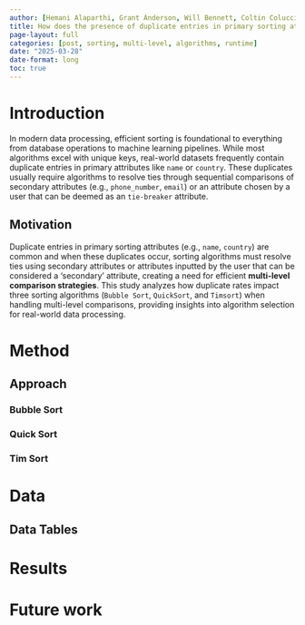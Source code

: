 ```yaml
---
author: [Hemani Alaparthi, Grant Anderson, Will Bennett, Coltin Colucci, Vivian Potts, Megan Wolfarth]
title: How does the presence of duplicate entries in primary sorting attributes affect the runtime (ms) of a Multi-Level-Comparison-Sorting Algorithm (an approach that sequentially evaluates attributes to resolve ties)?
page-layout: full
categories: [post, sorting, multi-level, algorithms, runtime]
date: "2025-03-28"
date-format: long
toc: true
---
```


# Introduction

In modern data processing, efficient sorting is foundational to everything from database operations to machine learning pipelines. While most algorithms excel with unique keys, real-world datasets frequently contain duplicate entries in primary attributes like `name` or `country`. These duplicates usually require algorithms to resolve ties through sequential comparisons of secondary attributes (e.g., `phone_number`, `email`) or an attribute chosen by a user that can be deemed as an `tie-breaker` attribute.

## Motivation

Duplicate entries in primary sorting attributes (e.g., `name`, `country`) are common and when these duplicates occur, sorting algorithms must resolve ties using secondary attributes or attributes inputted by the user that can be considered a 'secondary' attribute, creating a need for efficient **multi-level comparison strategies**. This study analyzes how duplicate rates impact three sorting algorithms (`Bubble Sort`, `QuickSort`, and `Timsort`) when handling multi-level comparisons, providing insights into algorithm selection for real-world data processing.

# Method

## Approach

### Bubble Sort

### Quick Sort

### Tim Sort

# Data

## Data Tables

# Results

# Future work
